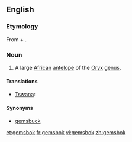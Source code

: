 ==English==
{{wikipedia}}
===Etymology===
From {{etyl|nl|en}} {{term|gems||[[chamois]]|lang=nl}} + {{term|bok||[[buck]]|lang=nl}}.

===Noun===
{{en-noun}}

# A large [[African]] [[antelope]] of the [[Oryx]] [[genus]].

====Translations====
{{trans-top|a large African antelope of the ''Oryx'' genus}}
* [[Tswana]]: {{t-|tn|kukama|xs=Tswana}}
{{trans-mid}}
{{trans-bottom}}

====Synonyms====
* [[gemsbuck]]

[[et:gemsbok]]
[[fr:gemsbok]]
[[vi:gemsbok]]
[[zh:gemsbok]]